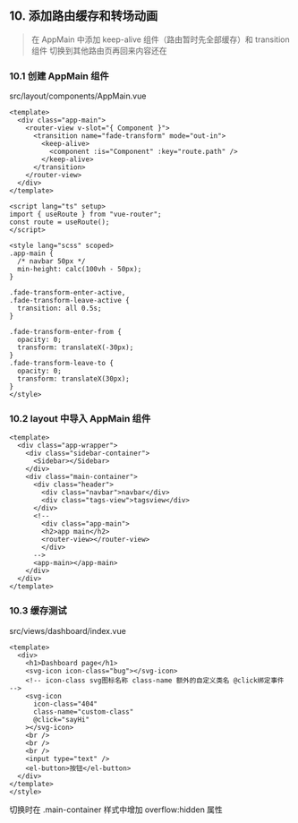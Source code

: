 ## 10. 添加路由缓存和转场动画

> 在 AppMain 中添加 keep-alive 组件（路由暂时先全部缓存）和 transition 组件 切换到其他路由页再回来内容还在

### 10.1 创建 AppMain 组件

src/layout/components/AppMain.vue

```vue
<template>
  <div class="app-main">
    <router-view v-slot="{ Component }">
      <transition name="fade-transform" mode="out-in">
        <keep-alive>
          <component :is="Component" :key="route.path" />
        </keep-alive>
      </transition>
    </router-view>
  </div>
</template>

<script lang="ts" setup>
import { useRoute } from "vue-router";
const route = useRoute();
</script>

<style lang="scss" scoped>
.app-main {
  /* navbar 50px */
  min-height: calc(100vh - 50px);
}

.fade-transform-enter-active,
.fade-transform-leave-active {
  transition: all 0.5s;
}

.fade-transform-enter-from {
  opacity: 0;
  transform: translateX(-30px);
}
.fade-transform-leave-to {
  opacity: 0;
  transform: translateX(30px);
}
</style>
```

### 10.2 layout 中导入 AppMain 组件

```vue
<template>
  <div class="app-wrapper">
    <div class="sidebar-container">
      <Sidebar></Sidebar>
    </div>
    <div class="main-container">
      <div class="header">
        <div class="navbar">navbar</div>
        <div class="tags-view">tagsview</div>
      </div>
      <!--
        <div class="app-main">
        <h2>app main</h2>
        <router-view></router-view>
        </div>
      -->
      <app-main></app-main>
    </div>
  </div>
</template>
```

### 10.3 缓存测试

src/views/dashboard/index.vue

```vue
<template>
  <div>
    <h1>Dashboard page</h1>
    <svg-icon icon-class="bug"></svg-icon>
    <!-- icon-class svg图标名称 class-name 额外的自定义类名 @click绑定事件 -->
    <svg-icon
      icon-class="404"
      class-name="custom-class"
      @click="sayHi"
    ></svg-icon>
    <br />
    <br />
    <br />
    <input type="text" />
    <el-button>按钮</el-button>
  </div>
</template>
</style>
```

切换时在 .main-container 样式中增加 overflow:hidden 属性
